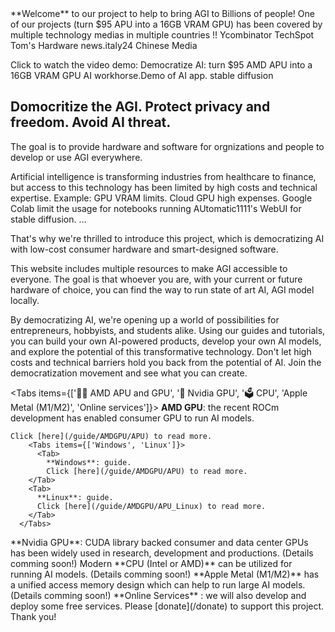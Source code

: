 
<Globe />
 
<Callout emoji="👾">
  **Welcome** to our project to help to bring AGI to Billions of people!
</Callout>

<Callout type="info" emoji="🚏">
  One of our projects (turn $95 APU into a 16GB VRAM GPU) has been covered by multiple technology medias in multiple countries !! 


  <Link href="https://news.ycombinator.com/item?id=37162762" target="blank">Ycombinator</Link>

  <Link href="https://www.techspot.com/news/99847-modder-converts-95-amd-apu-16gb-linux-ai.html" target="blank">TechSpot</Link>

  <Link href="https://www.tomshardware.com/news/dollar95-amd-cpu-becomes-16gb-gpu-to-run-ai-software" target="blank">Tom's Hardware</Link>

  <Link href="https://news.italy24.press/technology/793478.html" target="blank">news.italy24</Link>

  <Link href="https://mp.weixin.qq.com/s?__biz=Mzg2NDgzNTQ4MA==&mid=2247710807&idx=6&sn=bb8126dfac26a0de8510ad26c94cdc0b&chksm=ce6ebaa0f91933b698ebb6f21af240cc7b65491bc4cd5e538c8c595367ada11a6392e8922268&mpshare=1&srcid=0820qiNwxX0n8BWpPVozKZhc&sharer_sharetime=1692518709991&sharer_shareid=6df86c7a5788ccff96f97fe7bad90076&from=singlemessage&scene=1&subscene=10000&clicktime=1692796488&enterid=1692796488&sessionid=0&ascene=1&fasttmpl_type=0&fasttmpl_fullversion=6824318-en_US-zip&fasttmpl_flag=0&realreporttime=1692796488783&devicetype=android-33&version=28001e44&nettype=WIFI&lang=en&countrycode=US&exportkey=n_ChQIAhIQwKfiCcXIiYXJkYpBnN8k%2FhLUAQIE97dBBAEAAAAAACmtKIPRAxEAAAAOpnltbLcz9gKNyK89dVj0ihuxGmlzD%2B8IQ6NUyiE8OsFGlMQV%2BDPeHXsGM%2BXORLl89nT%2B%2FXqgYshYKaZF5FzeyHlv0BmZK5rL3EhTfym4mQeR58yyX90bpGeurVX9aFqzqlN2zJ395b6CYJa1WrG63j5uG1zmUL881X05lVOZdImd86lOFuFlpWnmBv8HwC6piEMMcUcJxZjhwUavclbjEPpteUiT%2Bz4ydxf5veyhbVc6soAlfnRDlTOPoC19&pass_ticket=YOJ%2BeDK0M13Arc1RxwGs%2FOKFbUyiPERpEcwMhGzNTP0ZZ%2FnzPG0BuGtPhqYJux7J&wx_header=3" target="blank">Chinese Media</Link> 

Click to watch the video demo: <Link href="https://youtu.be/HPO7fu7Vyw4" target='blank'> Democratize AI: turn $95 AMD APU into a 16GB VRAM GPU AI workhorse.Demo of AI app. stable diffusion </Link>

</Callout>

## Domocritize the AGI. Protect privacy and freedom. Avoid AI threat. 

The goal is to provide hardware and software for orgnizations and people to develop or use AGI everywhere. 

Artificial intelligence is transforming industries from healthcare to finance, but access to this technology has been limited by high costs and technical expertise. Example: GPU VRAM limits. Cloud GPU high expenses. Google Colab limit the usage for notebooks running AUtomatic1111's WebUI for stable diffusion. …

That's why we're thrilled to introduce this project, which is democratizing AI with low-cost consumer hardware and smart-designed software.

This website includes multiple resources to make AGI accessible to everyone. The goal is that whoever you are, with your current or future hardware of choice, you can find the way to run state of art AI, AGI model locally. 

By democratizing AI, we're opening up a world of possibilities for entrepreneurs, hobbyists, and students alike. Using our guides and tutorials, you can build your own AI-powered products, develop your own AI models, and explore the potential of this transformative technology. Don't let high costs and technical barriers hold you back from the potential of AI. Join the democratization movement and see what you can create. 


<Tabs items={['🧑‍💻 AMD APU and GPU', '🚏 Nvidia GPU', '🗳 CPU', 'Apple Metal (M1/M2)', 'Online services']}>
  <Tab>
    **AMD GPU**: the recent ROCm development has enabled consumer GPU to run AI models. 
    
    Click [here](/guide/AMDGPU/APU) to read more.
        <Tabs items={['Windows', 'Linux']}>
          <Tab>
            **Windows**: guide. 
            Click [here](/guide/AMDGPU/APU) to read more.    
        </Tab>
        <Tab>
          **Linux**: guide.
          Click [here](/guide/AMDGPU/APU_Linux) to read more. 
        </Tab>
      </Tabs>
  </Tab>
  <Tab>
    **Nvidia GPU**: CUDA library backed consumer and data center GPUs has been widely used in research, development and productions. (Details comming soon!)
  </Tab>
  <Tab>
    Modern **CPU (Intel or AMD)** can be utilized for running AI models. (Details comming soon!) 
  </Tab>
  <Tab>
    **Apple Metal (M1/M2)** has a unified access memory design which can help to run large AI models. (Details comming soon!)
  </Tab>
  <Tab>
    **Online Services** : we will also develop and deploy some free services. Please [donate](/donate) to support this project. Thank you! 
  </Tab>
</Tabs>


